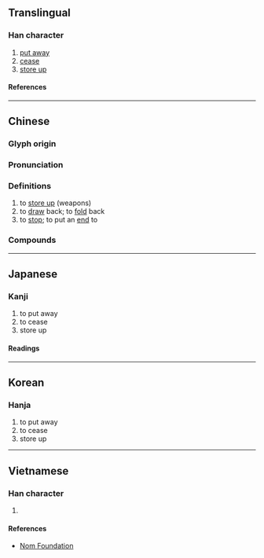{{character info/new}}
==Translingual==

===Han character===
{{Han char|rn=62|rad=戈|as=09|sn=13|four=63150|canj=RJI,XRJI|ids=⿰咠戈}}

# [[put away]]
# [[cease]]
# [[store up]]

====References====
{{Han ref|kx=0413.180|dkj=11617|dj=0756.120|hdz=21408.180|uh=6222}}

----

==Chinese==
{{zh-forms}}

===Glyph origin===
{{Han etym}}

===Pronunciation===
{{zh-pron
|m=jí
|c=cap1
|mn=chhip
|mc=y
|oc=y
|ma=
|cat=v
}}

===Definitions===
{{zh-hanzi}}

# to [[store up]] (weapons)
# to [[draw]] back; to [[fold]] back
# to [[stop]]; to put an [[end]] to

===Compounds===
{{zh-der|干戈載戢|戢鱗潛翼|斂戢|戢兵|戢翼|戢身|戢景|戢戢|戢止|戢鱗}}

----

==Japanese==

===Kanji===
{{ja-kanji|grade=|rs=戈09}}

# to put away
# to cease
# store up

====Readings====
{{ja-readings
|on=しゅう
|kun=おさめる
}}

----

==Korean==

===Hanja===
{{ko-hanja|집}}

# to put away
# to cease
# store up

----

==Vietnamese==

===Han character===
{{vi-readings|rs=戈09|reading=tập}}

# {{rfdef|vi|sort=戈09}}

====References====
* [http://nomfoundation.org/common/nom_details.php?codepoint=6222 Nom Foundation]